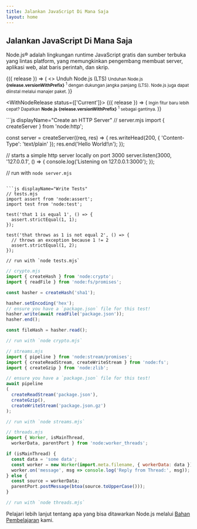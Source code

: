 ```yaml
---
title: Jalankan JavaScript Di Mana Saja
layout: home
---
```


<section>
<WithBadge section="index" />

<div>
  <h1 className="special">Jalankan JavaScript Di Mana Saja</h1>

  Node.js® adalah lingkungan runtime JavaScript gratis dan sumber terbuka yang
  lintas platform, yang memungkinkan pengembang membuat server, aplikasi web,
  alat baris perintah, dan skrip.
</div>

<div>
  <WithNodeRelease status={['LTS']}>
    {({ release }) => (
      <>
        <DownloadButton release={release}>Unduh Node.js (LTS)</DownloadButton>
        <small>
          Unduhan Node.js <b>{release.versionWithPrefix}</b>
          <sup title="Downloads a Node.js installer for your current platform">1</sup> dengan dukungan jangka panjang (LTS).
          Node.js juga dapat diinstal melalui <Link href="/download/package-manager">manajer paket</Link>.
        </small>
      </>
    )}
  </WithNodeRelease>

  <WithNodeRelease status={['Current']}>
    {({ release }) => (
      <small>
        Ingin fitur baru lebih cepat?
        Dapatkan <b>Node.js <DownloadLink release={release}>{release.versionWithPrefix}</DownloadLink></b>
        <sup title="Downloads a Node.js installer for your current platform">1</sup> sebagai gantinya.
      </small>
    )}
  </WithNodeRelease>
</div>
</section>

<section>
<div>
  ```js displayName="Create an HTTP Server"
  // server.mjs
  import { createServer } from 'node:http';

  const server = createServer((req, res) => {
    res.writeHead(200, { 'Content-Type': 'text/plain' });
    res.end('Hello World!\n');
  });

  // starts a simple http server locally on port 3000
  server.listen(3000, '127.0.0.1', () => {
    console.log('Listening on 127.0.0.1:3000');
  });

  // run with `node server.mjs`
  ```

  ```js displayName="Write Tests"
  // tests.mjs
  import assert from 'node:assert';
  import test from 'node:test';

  test('that 1 is equal 1', () => {
    assert.strictEqual(1, 1);
  });

  test('that throws as 1 is not equal 2', () => {
    // throws an exception because 1 != 2
    assert.strictEqual(1, 2);
  });

  // run with `node tests.mjs`
  ```

  ```js displayName="Read and Hash a File"
  // crypto.mjs
  import { createHash } from 'node:crypto';
  import { readFile } from 'node:fs/promises';

  const hasher = createHash('sha1');

  hasher.setEncoding('hex');
  // ensure you have a `package.json` file for this test!
  hasher.write(await readFile('package.json'));
  hasher.end();

  const fileHash = hasher.read();

  // run with `node crypto.mjs`
  ```

  ```js displayName="Streams Pipeline"
  // streams.mjs
  import { pipeline } from 'node:stream/promises';
  import { createReadStream, createWriteStream } from 'node:fs';
  import { createGzip } from 'node:zlib';

  // ensure you have a `package.json` file for this test!
  await pipeline
  (
    createReadStream('package.json'),
    createGzip(),
    createWriteStream('package.json.gz')
  );

  // run with `node streams.mjs`
  ```

  ```js displayName="Work with Threads"
  // threads.mjs
  import { Worker, isMainThread,
    workerData, parentPort } from 'node:worker_threads';

  if (isMainThread) {
    const data = 'some data';
    const worker = new Worker(import.meta.filename, { workerData: data });
    worker.on('message', msg => console.log('Reply from Thread:', msg));
  } else {
    const source = workerData;
    parentPort.postMessage(btoa(source.toUpperCase()));
  }

  // run with `node threads.mjs`
  ```
</div>

Pelajari lebih lanjut tentang apa yang bisa ditawarkan Node.js melalui [Bahan Pembelajaran](/learn) kami.
</section>
